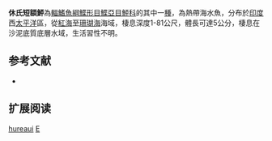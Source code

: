 {{Speciesbox
| name = 休氏短額鮃
| image = 
| image_width = 250px
| image_caption = 
| status = NE
| status_system = IUCN3.1
| genus = Engyprosopon
| species = hureaui
| authority = [[Quéro_&_Golani|Quéro & Golani]], 1990
| synonyms = 
}}

'''休氏短額鮃'''為[[輻鰭魚綱|輻鰭魚綱]][[鰈形目|鰈形目]][[鰈亞目|鰈亞目]][[鮃科|鮃科]]的其中一[[種|種]]，為熱帶海水魚，分布於[[印度|印度]]西[[太平洋|太平洋]]區，從[[紅海|紅海]]至[[珊瑚海|珊瑚海]]海域，棲息深度1-81公尺，體長可達5公分，棲息在沙泥底質底層水域，生活習性不明。

== 参考文献 ==
*{{FishBase_species|genus=Engyprosopon|species=hureaui|year=2014|month=4}}

== 扩展阅读 ==
{{refbegin}}
{{wikispecies-inline|Engyprosopon hureaui|休氏短額鮃}}
{{refend}}
{{Taxonbar|from=Q2185013}}

[[Category:短額鮃屬|hureaui]]
[[Category:1990年描述的魚類|E]]


{{魚類小作品}}